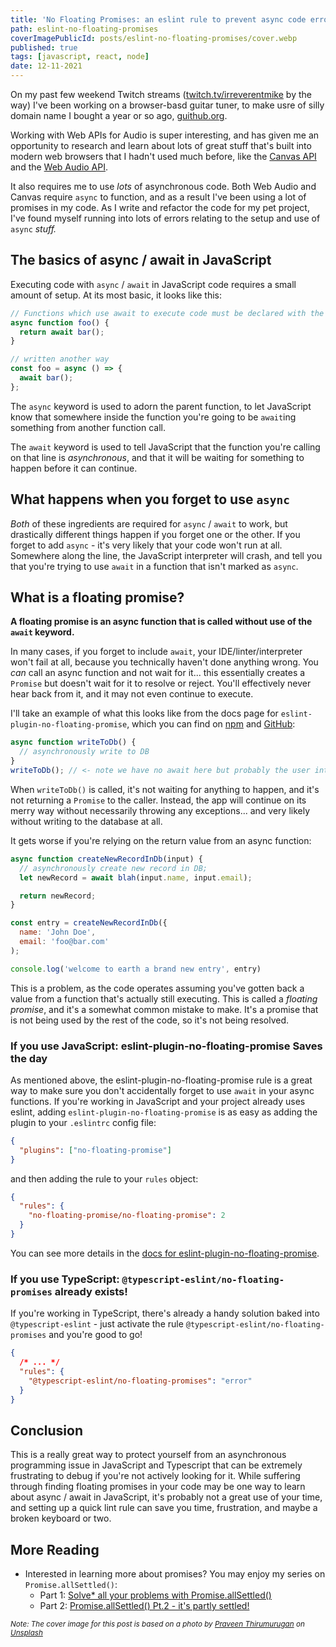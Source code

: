 ```yaml
---
title: 'No Floating Promises: an eslint rule to prevent async code errors'
path: eslint-no-floating-promises
coverImagePublicId: posts/eslint-no-floating-promises/cover.webp
published: true
tags: [javascript, react, node]
date: 12-11-2021
---
```


On my past few weekend Twitch streams ([twitch.tv/irreverentmike](https://www.twitch.tv/irreverentmike) by the way) I've been working on a browser-basd guitar tuner, to make usre of silly domain name I bought a year or so ago, [guithub.org](https://guithub.org).

Working with Web APIs for Audio is super interesting, and has given me an opportunity to research and learn about lots of great stuff that's built into modern web browsers that I hadn't used much before, like the [Canvas API](https://developer.mozilla.org/en-US/docs/Web/API/Canvas_API) and the [Web Audio API](https://developer.mozilla.org/en-US/docs/Web/API/Web_Audio_API).

It also requires me to use _lots_ of asynchronous code. Both Web Audio and Canvas require `async` to function, and as a result I've been using a lot of promises in my code. As I write and refactor the code for my pet project, I've found myself running into lots of errors relating to the setup and use of `async` _stuff._

## The basics of async / await in JavaScript

Executing code with `async` / `await` in JavaScript code requires a small amount of setup. At its most basic, it looks like this:

```js
// Functions which use await to execute code must be declared with the "async" keyword
async function foo() {
  return await bar();
}

// written another way
const foo = async () => {
  await bar();
};
```

The `async` keyword is used to adorn the parent function, to let JavaScript know that somewhere inside the function you're going to be `await`ing something from another function call.

The `await` keyword is used to tell JavaScript that the function you're calling on that line is _asynchronous_, and that it will be waiting for something to happen before it can continue.

## What happens when you forget to use `async`

_Both_ of these ingredients are required for `async` / `await` to work, but drastically different things happen if you forget one or the other. If you forget to add `async` - it's very likely that your code won't run at all. Somewhere along the line, the JavaScript interpreter will crash, and tell you that you're trying to use `await` in a function that isn't marked as `async`.

## What is a floating promise?

**A floating promise is an async function that is called without use of the `await` keyword.**

In many cases, if you forget to include `await`, your IDE/linter/interpreter won't fail at all, because you technically haven't done anything wrong. You _can_ call an async function and not wait for it... this essentially creates a `Promise` but doesn't wait for it to resolve or reject. You'll effectively never hear back from it, and it may not even continue to execute.

I'll take an example of what this looks like from the docs page for `eslint-plugin-no-floating-promise`, which you can find on [npm](https://www.npmjs.com/package/eslint-plugin-no-floating-promise) and [GitHub](https://github.com/SebastienGllmt/eslint-plugin-no-floating-promise#readme):

```js
async function writeToDb() {
  // asynchronously write to DB
}
writeToDb(); // <- note we have no await here but probably the user intended to await on this!
```

When `writeToDb()` is called, it's not waiting for anything to happen, and it's not returning a `Promise` to the caller. Instead, the app will continue on its merry way without necessarily throwing any exceptions... and very likely without writing to the database at all.

It gets worse if you're relying on the return value from an async function:

```js
async function createNewRecordInDb(input) {
  // asynchronously create new record in DB;
  let newRecord = await blah(input.name, input.email);

  return newRecord;
}

const entry = createNewRecordInDb({
  name: 'John Doe',
  email: 'foo@bar.com'
);

console.log('welcome to earth a brand new entry', entry)
```

This is a problem, as the code operates assuming you've gotten back a value from a function that's actually still executing. This is called a _floating promise_, and it's a somewhat common mistake to make. It's a promise that is not being used by the rest of the code, so it's not being resolved.

### If you use JavaScript: eslint-plugin-no-floating-promise Saves the day

As mentioned above, the eslint-plugin-no-floating-promise rule is a great way to make sure you don't accidentally forget to use `await` in your async functions. If you're working in JavaScript and your project already uses eslint, adding `eslint-plugin-no-floating-promise` is as easy as adding the plugin to your `.eslintrc` config file:

```json
{
  "plugins": ["no-floating-promise"]
}
```

and then adding the rule to your `rules` object:

```json
{
  "rules": {
    "no-floating-promise/no-floating-promise": 2
  }
}
```

You can see more details in the [docs for eslint-plugin-no-floating-promise](https://www.npmjs.com/package/eslint-plugin-no-floating-promise).

### If you use TypeScript: `@typescript-eslint/no-floating-promises` already exists!

If you're working in TypeScript, there's already a handy solution baked into `@typescript-eslint` - just activate the rule `@typescript-eslint/no-floating-promises` and you're good to go!

```json
{
  /* ... */
  "rules": {
    "@typescript-eslint/no-floating-promises": "error"
  }
}
```

## Conclusion

This is a really great way to protect yourself from an asynchronous programming issue in JavaScript and Typescript that can be extremely frustrating to debug if you're not actively looking for it. While suffering through finding floating promises in your code may be one way to learn about async / await in JavaScript, it's probably not a great use of your time, and setting up a quick lint rule can save you time, frustration, and maybe a broken keyboard or two.

## More Reading

- Interested in learning more about promises? You may enjoy my series on `Promise.allSettled()`:
  - Part 1: [Solve\* all your problems with Promise.allSettled()](https://mikebifulco.com/posts/solve-all-your-problems-with-promise-allsettled)
  - Part 2: [Promise.allSettled() Pt.2 - it's partly settled!](https://mikebifulco.com/posts/promise-all-settled-pt-2-its-partly-settled)

<small>

_Note: The cover image for this post is based on a photo by <a href="https://unsplash.com/@praveentcom?utm_source=unsplash&utm_medium=referral&utm_content=creditCopyText">Praveen Thirumurugan</a> on <a href="https://unsplash.com/s/photos/pool-sign?utm_source=unsplash&utm_medium=referral&utm_content=creditCopyText">Unsplash</a>_

</small>

